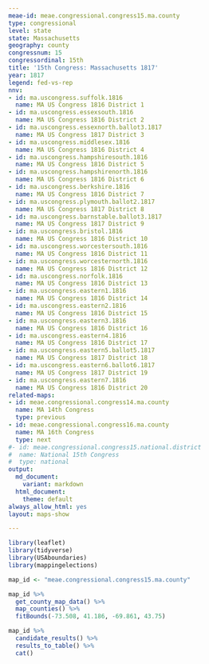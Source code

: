 ```yaml
---
meae-id: meae.congressional.congress15.ma.county
type: congressional
level: state
state: Massachusetts
geography: county
congressnum: 15
congressordinal: 15th
title: '15th Congress: Massachusetts 1817'
year: 1817
legend: fed-vs-rep
nnv:
- id: ma.uscongress.suffolk.1816
  name: MA US Congress 1816 District 1
- id: ma.uscongress.essexsouth.1816
  name: MA US Congress 1816 District 2
- id: ma.uscongress.essexnorth.ballot3.1817
  name: MA US Congress 1817 District 3
- id: ma.uscongress.middlesex.1816
  name: MA US Congress 1816 District 4
- id: ma.uscongress.hampshiresouth.1816
  name: MA US Congress 1816 District 5
- id: ma.uscongress.hampshirenorth.1816
  name: MA US Congress 1816 District 6
- id: ma.uscongress.berkshire.1816
  name: MA US Congress 1816 District 7
- id: ma.uscongress.plymouth.ballot2.1817
  name: MA US Congress 1817 District 8
- id: ma.uscongress.barnstable.ballot3.1817
  name: MA US Congress 1817 District 9
- id: ma.uscongress.bristol.1816
  name: MA US Congress 1816 District 10
- id: ma.uscongress.worcestersouth.1816
  name: MA US Congress 1816 District 11
- id: ma.uscongress.worcesternorth.1816
  name: MA US Congress 1816 District 12
- id: ma.uscongress.norfolk.1816
  name: MA US Congress 1816 District 13
- id: ma.uscongress.eastern1.1816
  name: MA US Congress 1816 District 14
- id: ma.uscongress.eastern2.1816
  name: MA US Congress 1816 District 15
- id: ma.uscongress.eastern3.1816
  name: MA US Congress 1816 District 16
- id: ma.uscongress.eastern4.1816
  name: MA US Congress 1816 District 17
- id: ma.uscongress.eastern5.ballot5.1817
  name: MA US Congress 1817 District 18
- id: ma.uscongress.eastern6.ballot6.1817
  name: MA US Congress 1817 District 19
- id: ma.uscongress.eastern7.1816
  name: MA US Congress 1816 District 20
related-maps:
- id: meae.congressional.congress14.ma.county
  name: MA 14th Congress
  type: previous
- id: meae.congressional.congress16.ma.county
  name: MA 16th Congress
  type: next
#- id: meae.congressional.congress15.national.district
#  name: National 15th Congress
#  type: national
output:
  md_document:
    variant: markdown
  html_document:
    theme: default
always_allow_html: yes
layout: maps-show

---
```


```r
library(leaflet)
library(tidyverse)
library(USAboundaries)
library(mappingelections)

map_id <- "meae.congressional.congress15.ma.county"
```

<div class="map">

```r
map_id %>%
  get_county_map_data() %>%
  map_counties() %>% 
  fitBounds(-73.508, 41.186, -69.861, 43.75)
```

</div>

<div class="results-table">

```r
map_id %>%
  candidate_results() %>%
  results_to_table() %>%
  cat()
```

</div>
